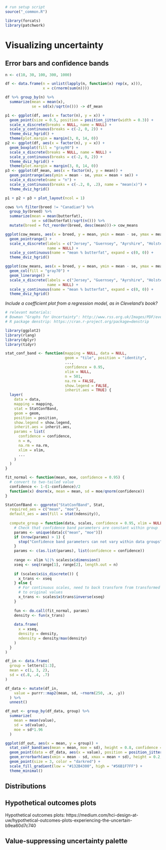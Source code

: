 ```r
# run setup script
source("_common.R")

library(forcats)
library(patchwork)
```

# Visualizing uncertainty {#visualizing-uncertainty}

## Error bars and confidence bands

```r
n <- c(10, 30, 100, 300, 1000)

df <- data.frame(n = unlist(lapply(n, function(x) rep(x, x))),
                 x = c(rnorm(sum(n))))

df %>% group_by(n) %>%
  summarize(mean = mean(x),
            se = sd(x)/sqrt(n())) -> df_mean

p1 <- ggplot(df, aes(x = factor(n), y = x)) + 
  geom_point(size = 0.5, position = position_jitter(width = 0.3)) +
  scale_x_discrete(breaks = NULL, name = NULL) +
  scale_y_continuous(breaks = c(-2, 0, 2)) +
  theme_dviz_hgrid() +
  theme(plot.margin = margin(3, 0, 14, 0))
p2 <- ggplot(df, aes(x = factor(n), y = x)) + 
  geom_boxplot(fill = "gray90") +
  scale_x_discrete(breaks = NULL, name = NULL) +
  scale_y_continuous(breaks = c(-2, 0, 2)) +
  theme_dviz_hgrid() +
  theme(plot.margin = margin(3, 0, 14, 0))
p3 <- ggplot(df_mean, aes(x = factor(n), y = mean)) + 
  geom_pointrange(aes(ymin = mean - se, ymax = mean + se)) +
  scale_x_discrete(name = "n") +
  scale_y_continuous(breaks = c(-.2, 0, .2), name = "mean(x)") +
  theme_dviz_hgrid()

p1 + p2 + p3 + plot_layout(ncol = 1)

```


```r
cows %>% filter(breed != "Canadian") %>%
  group_by(breed) %>%
  summarize(mean = mean(butterfat),
            se = sd(butterfat)/sqrt(n())) %>%
  mutate(breed = fct_reorder(breed, desc(mean)))-> cow_means

ggplot(cow_means, aes(x = breed, y = mean, ymin = mean - se, ymax = mean + se)) +
  geom_pointrange() +
  scale_x_discrete(labels = c("Jersey", "Guernsey", "Ayrshire", "Holstein-\nFriesian"),
                   name = NULL) +
  scale_y_continuous(name = "mean % butterfat", expand = c(0, 0)) +
  theme_dviz_hgrid()
```

```r
ggplot(cow_means, aes(x = breed, y = mean, ymin = mean - se, ymax = mean + se)) +
  geom_col(fill = "gray70") +
  geom_linerange() +
  scale_x_discrete(labels = c("Jersey", "Guernsey", "Ayrshire", "Holstein-\nFriesian"),
                   name = NULL) +
  scale_y_continuous(name = "mean % butterfat", expand = c(0, 0)) +
  theme_dviz_hgrid()
```

*Include a coefficient plot from a regression model, as in Cleveland's book?*

```r
# relevant materials: 
# Bowman "Graphs for Uncertainty": http://www.rss.org.uk/Images/PDF/events/2018/Bowman-5-Sept-2018.pdf
# R package denstrip: https://cran.r-project.org/package=denstrip

library(ggplot2)
library(rlang)
library(dplyr)
library(tidyr)

stat_conf_band <- function(mapping = NULL, data = NULL,
                           geom = "tile", position = "identity",
                           ...,
                           confidence = 0.95,
                           xlim = NULL,
                           n = 501,
                           na.rm = FALSE,
                           show.legend = FALSE,
                           inherit.aes = TRUE) {
  layer(
    data = data,
    mapping = mapping,
    stat = StatConfBand,
    geom = geom,
    position = position,
    show.legend = show.legend,
    inherit.aes = inherit.aes,
    params = list(
      confidence = confidence,
      n = n,
      na.rm = na.rm,
      xlim = xlim,
      ...
    )
  )
}

fit_normal <- function(mean, moe, confidence = 0.95) {
  # convert to two-tailed value
  confidence <- 1-(1-confidence)/2
  function(x) dnorm(x, mean = mean, sd = moe/qnorm(confidence))
}

StatConfBand <- ggproto("StatConfBand", Stat,
  required_aes = c("mean", "moe"),                        
  default_aes = aes(fill = stat(ndensity)),
                        
  compute_group = function(data, scales, confidence = 0.95, xlim = NULL, n = 501) {
    # Check that confidence band parameters are constant within group
    params <- unique(data[c("mean", "moe")])
    if (nrow(params) > 1) {
      stop("Confidence band parameters can not vary within data groups", call. = FALSE)
    }
    params <- c(as.list(params), list(confidence = confidence))
    
    range <- xlim %||% scales$x$dimension()
    xseq <- seq(range[1], range[2], length.out = n)
    
    if (scales$x$is_discrete()) {
      x_trans <- xseq
    } else {
      # For continuous scales, need to back transform from transformed range
      # to original values
      x_trans <- scales$x$trans$inverse(xseq)
    }
    
    fun <- do.call(fit_normal, params)
    density <- fun(x_trans)
    
    data.frame(
      x = xseq,
      density = density,
      ndensity = density/max(density)
    )
  }
)

df_in <- data.frame(
  group = letters[1:3],
  mean = c(1, 3, 2),
  sd = c(.8, .4, .7)
)

df_data <- mutate(df_in, 
    value = purrr::map2(mean, sd, ~rnorm(250, .x, .y))
  ) %>%
  unnest()

df_out <- group_by(df_data, group) %>%
  summarize(
    mean = mean(value),
    sd = sd(value),
    moe = sd*1.96
  )

ggplot(df_out, aes(x = mean, y = group)) +
  stat_conf_band(aes(mean = mean, moe = sd), height = 0.8, confidence = 0.67) +
  geom_point(data = df_data, aes(x = value), position = position_jitter(width = 0), size = 1) +
  geom_errorbarh(aes(xmin = mean - sd, xmax = mean + sd), height = 0.2, color = "darkred", size = 1) +
  geom_point(size = 3, color = "darkred") +
  scale_fill_gradient(low = "#132B4300", high = "#56B1F7FF") +
  theme_minimal()
```


## Distributions


## Hypothetical outcomes plots

Hypothetical outcomes plots: https://medium.com/hci-design-at-uw/hypothetical-outcomes-plots-experiencing-the-uncertain-b9ea60d7c740

## Value-suppressing uncertainty palette
